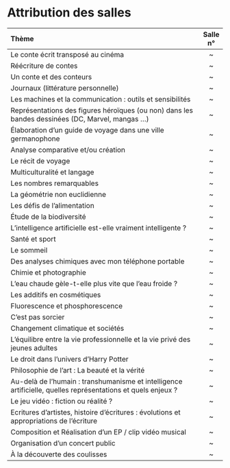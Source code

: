 # Attribution des salles {-}

| Thème                                                                                                        | Salle n° |
| :----------------------------------------------------------------------------------------------------------- | :------: |
| Le conte écrit transposé au cinéma                                                                           |    ~     |
| Réécriture de contes                                                                                         |    ~     |
| Un conte et des conteurs                                                                                     |    ~     |
| Journaux (littérature personnelle)                                                                           |    ~     |
| Les machines et la communication : outils et sensibilités                                                    |    ~     |
| Représentations des figures héroïques (ou non) dans les bandes dessinées (DC, Marvel, mangas ...)            |    ~     |
| Élaboration d’un guide de voyage dans une ville germanophone                                                 |    ~     |
| Analyse comparative et/ou création                                                                           |    ~     |
| Le récit de voyage                                                                                           |    ~     |
| Multiculturalité et langage                                                                                  |    ~     |
| Les nombres remarquables                                                                                     |    ~     |
| La géométrie non euclidienne                                                                                 |    ~     |
| Les défis de l’alimentation                                                                                  |    ~     |
| Étude de la biodiversité                                                                                     |    ~     |
| L’intelligence artificielle est-elle vraiment intelligente ?                                                 |    ~     |
| Santé et sport                                                                                               |    ~     |
| Le sommeil                                                                                                   |    ~     |
| Des analyses chimiques avec mon téléphone portable                                                           |    ~     |
| Chimie et photographie                                                                                       |    ~     |
| L’eau chaude gèle-t-elle plus vite que l’eau froide ?                                                        |    ~     |
| Les additifs en cosmétiques                                                                                  |    ~     |
| Fluorescence et phosphorescence                                                                              |    ~     |
| C’est pas sorcier                                                                                            |    ~     |
| Changement climatique et sociétés                                                                            |    ~     |
| L’équilibre entre la vie professionnelle et la vie privé des jeunes adultes                                  |    ~     |
| Le droit dans l’univers d’Harry Potter                                                                       |    ~     |
| Philosophie de l’art : La beauté et la vérité                                                                |    ~     |
| Au-delà de l’humain : transhumanisme et intelligence artificielle, quelles représentations et quels enjeux ? |    ~     |
| Le jeu vidéo : fiction ou réalité ?                                                                          |    ~     |
| Ecritures d’artistes, histoire d’écritures : évolutions et appropriations de l’écriture                      |    ~     |
| Composition et Réalisation d’un EP / clip vidéo musical                                                      |    ~     |
| Organisation d’un concert public                                                                             |    ~     |
| À la découverte des coulisses                                                                                |    ~     |